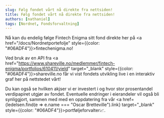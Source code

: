 ```yaml
---
slug: Følg fondet vårt nå direkte fra nettsiden!
title: Følg fondet vårt nå direkte fra nettsiden!
authors: [nathaniel]
tags: [Nordnet, Fondsforvaltning]
---
```



Nå kan du endelig følge Fintech Enigma sitt fond direkte her på <a href="/docs/Nordnetportefolje" style={{color: "#06ADF4"}}>fintechenigma.no</a>!

Ved bruk av en API fra <a href="https://www.shareville.no/medlemmer/fintech-enigma/portfolios/610411/yield" target="_blank" style={{color: "#06ADF4"}}>shareville.no</a> får vi vist fondets utvikling live i en interaktiv graf her på nettstedet vårt! 

Du kan også se hvilken akjser vi er investert i og hvor stor prosentandel verdipapiret utgjør av fondet. Eventuelle endringer i eierandeler vil også bli synliggjort, sammen med  med en oppdatering fra vår <a href={ledelsen.find(e => e.name === "Oscar Bretteville").link} target="_blank" style={{color: "#06ADF4"}}>portføljeforvalter</a>📈.